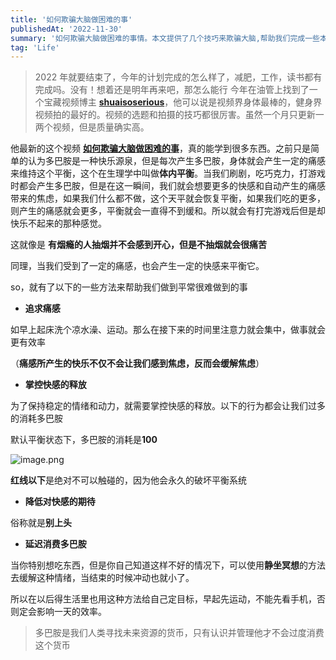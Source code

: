 ```yaml
---
title: '如何欺骗大脑做困难的事'
publishedAt: '2022-11-30'
summary: '如何欺骗大脑做困难的事情。本文提供了几个技巧来欺骗大脑,帮助我们完成一些本来会感到枯燥或困难的任务。'
tag: 'Life'
---
```



> 2022 年就要结束了，今年的计划完成的怎么样了，减肥，工作，读书都有完成吗。没有！想着还是明年再来吧，那怎么能行
> 今年在油管上找到了一个宝藏视频博主 [**shuaisoserious**](https://www.youtube.com/channel/UCFd-9jAfbuUjwDZjisOwv1w)，他可以说是视频界身体最棒的，健身界视频拍的最好的。视频的选题和拍摄的技巧都很厉害。虽然一个月只更新一两个视频，但是质量确实高。

他最新的这个视频 **[如何欺骗大脑做困难的事](https://www.youtube.com/watch?v=ymZ_NzZHaQM&ab_channel=shuaisoserious)**，真的能学到很多东西。之前只是简单的认为多巴胺是一种快乐源泉，但是每次产生多巴胺，身体就会产生一定的痛感来维持这个平衡，这个在生理学中叫做**体内平衡**。当我们刷剧，吃巧克力，打游戏时都会产生多巴胺，但是在这一瞬间，我们就会想要更多的快感和自动产生的痛感带来的焦虑，如果我们什么都不做，这个天平就会恢复平衡，如果我们吃的更多，则产生的痛感就会更多，平衡就会一直得不到缓和。所以就会有打完游戏后但是却快乐不起来的那种感觉。

这就像是 **有烟瘾的人抽烟并不会感到开心，但是不抽烟就会很痛苦**

同理，当我们受到了一定的痛感，也会产生一定的快感来平衡它。

so，就有了以下的一些方法来帮助我们做到平常很难做到的事

- **追求痛感**

如早上起床洗个凉水澡、运动。那么在接下来的时间里注意力就会集中，做事就会更有效率

（**痛感所产生的快乐不仅不会让我们感到焦虑，反而会缓解焦虑**）

- **掌控快感的释放**

为了保持稳定的情绪和动力，就需要掌控快感的释放。以下的行为都会让我们过多的消耗多巴胺

默认平衡状态下，多巴胺的消耗是**100**

![image.png](https://cdn.hashnode.com/res/hashnode/image/upload/v1667884510270/m0lzx_ohe.png)

**红线以下**是绝对不可以触碰的，因为他会永久的破坏平衡系统

- **降低对快感的期待**

俗称就是**别上头**

- **延迟消费多巴胺**

当你特别想吃东西，但是你自己知道这样不好的情况下，可以使用**静坐冥想**的方法去缓解这种情绪，当结束的时候冲动也就小了。

所以在以后得生活里也用这种方法给自己定目标，早起先运动，不能先看手机，否则定会影响一天的效率。

> 多巴胺是我们人类寻找未来资源的货币，只有认识并管理他才不会过度消费这个货币

